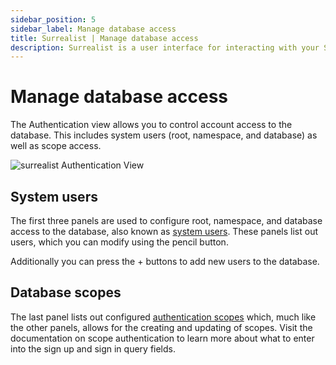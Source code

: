 ```yaml
---
sidebar_position: 5
sidebar_label: Manage database access
title: Surrealist | Manage database access
description: Surrealist is a user interface for interacting with your SurrealDB database visually. It enables you to seamlessly connect to any SurrealDB instance, allowing you to execute queries, explore your tables, design your schemas, and much more.
---
```


# Manage database access

The Authentication view allows you to control account access to the database. This includes system users (root, namespace, and database) as well as scope access.

<Image
  alt="surrealist Authentication View"
  src={ImageAuthentication}
/>


## System users

The first three panels are used to configure root, namespace, and database access to the database, also known as [system users](/docs/surrealdb/security/authentication#system-users). These panels list out users, which you can modify using the pencil button.

Additionally you can press the + buttons to add new users to the database.

## Database scopes

The last panel lists out configured [authentication scopes](/docs/surrealql/statements/define/access/record) which, much like the other panels, allows for the creating and updating of scopes. Visit the documentation on scope authentication to learn more about what to enter into the sign up and sign in query fields.
